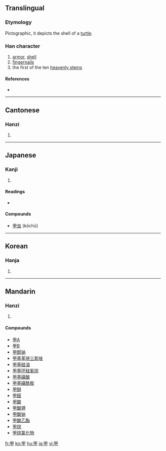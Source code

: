 ==Translingual==

===Etymology===
Pictographic, it depicts the shell of a [[w:Turtle|turtle]].

===Han character===
{{Han char|rn=102|rad=田|as=00|sn=5|four=6050<sub>0</sub>|canj=田中 (WL)}}

# [[armor]], [[shell]]
# [[fingernails]]
# the first of the ten [[w:Heavenly Stems|heavenly stems]]

====References====
* {{Han ref|kx=0758.010|dkj=21725|dj=1167.030|hdz=42525.010|uh=7532|ud=30002|bh=A5D2|bd=42450}}

----

==Cantonese==

===Hanzi===
{{yue-hanzi|jyut=|y=gaap3}}

# {{defn|Cantonese}}

----

==Japanese==

===Kanji===
{{ja-kanji|grade=c|rs=田00}}

# {{defn|Japanese}}

====Readings====
* {{ja-readings|on=[[こう]] (kō), [[かん]] (kan)|kun=[[よろい]] (yoroi), [[つめ]] (tsume), [[きのえ]] (kinoe)|nanori=}}

====Compounds====
* [[甲虫]] (kōchū)

----

==Korean==

===Hanja===
{{ko-hanja|hangeul=갑|eumhun=|rv=gap|mr=kap|y=kap}}

# {{defn|Korean}}

----

==Mandarin==

===Hanzi===
{{cmn-hanzi|pin=[[jiǎ]] ([[jia3]]), [[shèng]] ([[sheng4]]), [[tián]] ([[tian2]]), [[yìng]] ([[ying4]])|wg=chia<sup>3</sup>, sheng<sup>4</sup>, t'ien<sup>2</sup>, ying<sup>4</sup>}}

# {{defn|Mandarin}}

====Compounds====
* [[甲A]]
* [[甲B]]
* [[甲醇钠]]
* [[甲基苯骈三氮唑]]
* [[甲基硅油]]
* [[甲基环硅氧烷]]
* [[甲基磺酸]]
* [[甲基磺酰胺]]
* [[甲醚]]
* [[甲醛]]
* [[甲酸]]
* [[甲酸钾]]
* [[甲酸钠]]
* [[甲酸乙酯]]
* [[甲烷]]
* [[甲烷氯化物]]

[[fr:甲]]
[[ko:甲]]
[[hu:甲]]
[[ja:甲]]
[[vi:甲]]
